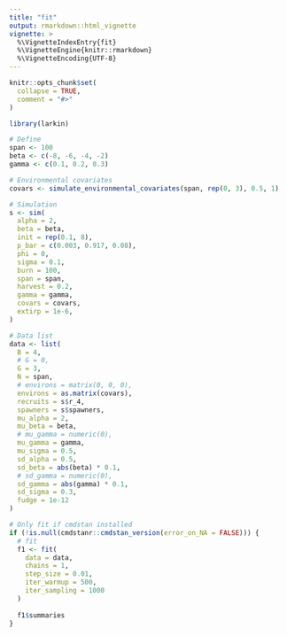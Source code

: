 ```yaml
---
title: "fit"
output: rmarkdown::html_vignette
vignette: >
  %\VignetteIndexEntry{fit}
  %\VignetteEngine{knitr::rmarkdown}
  %\VignetteEncoding{UTF-8}
---
```


```r
knitr::opts_chunk$set(
  collapse = TRUE,
  comment = "#>"
)
```

```r
library(larkin)
```

```r
# Define
span <- 100
beta <- c(-8, -6, -4, -2)
gamma <- c(0.1, 0.2, 0.3)

# Environmental covariates
covars <- simulate_environmental_covariates(span, rep(0, 3), 0.5, 1)

# Simulation
s <- sim(
  alpha = 2,
  beta = beta,
  init = rep(0.1, 8),
  p_bar = c(0.003, 0.917, 0.08),
  phi = 0,
  sigma = 0.1,
  burn = 100,
  span = span,
  harvest = 0.2,
  gamma = gamma,
  covars = covars,
  extirp = 1e-6,
)

# Data list
data <- list(
  B = 4,
  # G = 0,
  G = 3,
  N = span,
  # environs = matrix(0, 0, 0),
  environs = as.matrix(covars),
  recruits = s$r_4,
  spawners = s$spawners,
  mu_alpha = 2,
  mu_beta = beta,
  # mu_gamma = numeric(0),
  mu_gamma = gamma,
  mu_sigma = 0.5,
  sd_alpha = 0.5,
  sd_beta = abs(beta) * 0.1,
  # sd_gamma = numeric(0),
  sd_gamma = abs(gamma) * 0.1,
  sd_sigma = 0.3,
  fudge = 1e-12
)

```

```r
# Only fit if cmdstan installed
if (!is.null(cmdstanr::cmdstan_version(error_on_NA = FALSE))) {
  # fit
  f1 <- fit(
    data = data,
    chains = 1,
    step_size = 0.01,
    iter_warmup = 500,
    iter_sampling = 1000
  )
  
  f1$summaries
}

```
